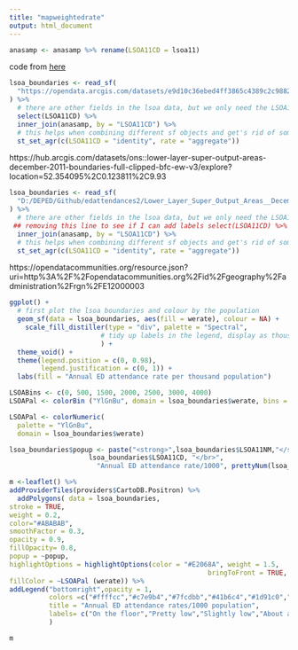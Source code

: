 ```yaml
---
title: "mapweightedrate"
output: html_document
---
```

``` r

anasamp <- anasamp %>% rename(LSOA11CD = lsoa11)
```
  
  code from [here](https://nhsrcommunity.com/blog/using-sf-to-calculate-catchment-areas/)

``` r
lsoa_boundaries <- read_sf(
  "https://opendata.arcgis.com/datasets/e9d10c36ebed4ff3865c4389c2c98827_0.geojson"
) %>%
  # there are other fields in the lsoa data, but we only need the LSOA11CD field
  select(LSOA11CD) %>%
  inner_join(anasamp, by = "LSOA11CD") %>%
  # this helps when combining different sf objects and get's rid of some messages
  st_set_agr(c(LSOA11CD = "identity", rate = "aggregate"))
```
https://hub.arcgis.com/datasets/ons::lower-layer-super-output-areas-december-2011-boundaries-full-clipped-bfc-ew-v3/explore?location=52.354095%2C0.123811%2C9.93


``` r
lsoa_boundaries <- read_sf(
  "D:/DEPED/Github/edattendances2/Lower_Layer_Super_Output_Areas__December_2011__Boundaries_Full_Clipped__BFC__EW_V3.geojson"
) %>%
  # there are other fields in the lsoa data, but we only need the LSOA11CD field
 ## removing this line to see if I can add labels select(LSOA11CD) %>%
  inner_join(anasamp, by = "LSOA11CD") %>%
  # this helps when combining different sf objects and get's rid of some messages
  st_set_agr(c(LSOA11CD = "identity", rate = "aggregate"))
```


https://opendatacommunities.org/resource.json?uri=http%3A%2F%2Fopendatacommunities.org%2Fid%2Fgeography%2Fadministration%2Frgn%2FE12000003

``` r
ggplot() +
  # first plot the lsoa boundaries and colour by the population
  geom_sf(data = lsoa_boundaries, aes(fill = werate), colour = NA) +
    scale_fill_distiller(type = "div", palette = "Spectral",
                       # tidy up labels in the legend, display as thousands
                       ) +
  theme_void() +
  theme(legend.position = c(0, 0.98),
        legend.justification = c(0, 1)) +
  labs(fill = "Annual ED attendance rate per thousand population")
```





``` r
LSOABins <- c(0, 500, 1500, 2000, 2500, 3000, 4000)
LSOAPal <- colorBin ("YlGnBu", domain = lsoa_boundaries$werate, bins = LSOABins)
```




``` r
LSOAPal <- colorNumeric(
  palette = "YlGnBu",
  domain = lsoa_boundaries$werate)

```


```r
lsoa_boundaries$popup <- paste("<strong>",lsoa_boundaries$LSOA11NM,"</strong>", "</br>", 
                    lsoa_boundaries$LSOA11CD, "</br>",
                      "Annual ED attendance rate/1000", prettyNum(lsoa_boundaries$werate, big.mark = ","))
```

``` r
m <-leaflet() %>%
addProviderTiles(providers$CartoDB.Positron) %>%
  addPolygons( data = lsoa_boundaries,
stroke = TRUE,
weight = 0.2,
color="#ABABAB",
smoothFactor = 0.3,
opacity = 0.9,
fillOpacity= 0.8,
popup = ~popup,
highlightOptions = highlightOptions(color = "#E2068A", weight = 1.5,
                                                  bringToFront = TRUE, fillOpacity = 0.5),
fillColor = ~LSOAPal (werate)) %>% 
addLegend("bottomright",opacity = 1,
          colors =c("#ffffcc","#c7e9b4","#7fcdbb","#41b6c4","#1d91c0","#225ea8","#0c2c84"),
          title = "Annual ED attendance rates/1000 population",
          labels= c("On the floor","Pretty low","Slightly low","About average","Slightly high", "Pretty high", "Through the roof")
          )

m
```
